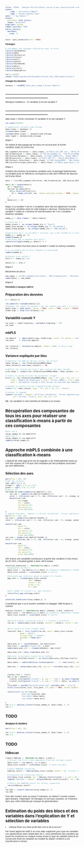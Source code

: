 ```yaml
---
title: "PIGAL - Analyse PLS multiblocs suivie d'une classification k-means des variables respiratoires"
author: 
    -name : "Christelle FABLET"
    -name : "Antoni Guàrdia Sanz"
date: "`r Sys.Date()`"
output:
  prettydoc::html_pretty:
  theme: "architect"
highlight: github
number_sections: TRUE
editor_options: 
  markdown: 
    wrap: 72
---
```


```{=html}
<style type="text/css">
  body{
    font-size: 5pt;
  }
</style>
```

```r
knitr::opts_chunk$set(echo = TRUE)
```

**Packages**

```r
# chargement des packages nécessaires pour la suite
library(fastDummies)
library(ade4)
library(factoextra)
library(cluster)
library(knitr)
library(table1)
library(FactoMineR)
library(dplyr)
library(writexl)
library(adegraphics)

```


```r
rm(list=ls())
setwd("/home/rogerbernat/Documents/Projet_Stat_2025_modelisation")
```

**Charger les données**

```r

donnees <- readRDS("data_post_etape_4_Forest.Rdata")

```

## \_\_\_\_\_\_\_\_\_\_\_\_\_\_\_\_\_\_\_\_\_\_\_\_\_\_\_\_\_\_\_\_\_\_\_\_\_\_\_\_\_\_\_\_\_\_\_\_\_\_\_\_\_\_\_\_\_\_\_\_\_\_\_\_\_\_\_\_\_\_\_\_\_\_\_\_\_\_\_

#Analyse multiblocs - 21 variables X et une variable Y

## \_\_\_\_\_\_\_\_\_\_\_\_\_\_\_\_\_\_\_\_\_\_\_\_\_\_\_\_\_\_\_\_\_\_\_\_\_\_\_\_\_\_\_\_\_\_\_\_\_\_\_\_\_\_\_\_\_\_\_\_\_\_\_\_\_\_\_\_\_\_\_\_\_\_\_\_\_\_\_

data.clean = fichier contenant 21 variables X et une variable Y.


```r
set.seed(1234567)

# suppression variable code elevage
data.clean <- donnees[-1]
colnames(data.clean)
rownames(data.clean) <- donnees$code_elevage
noms.ligne <- donnees$code_elevage
```

*Etape 1* 

On réalise le découpage par les blocs en accord avec le fichier variables_Sujet_22_envoi.xlsx

```r
X01_Logement_Entretien <- data.clean[, c("X22x1_LOC_INF_rec", "X07x1_AN_CONST4_mean_3", "ENG_TROU", "T13_ENG_milieuDegrad.x")]
X02_Alimentation <- data.clean[, c("T10_PS_EauDebi_3", "T10_PS_AlimPoNourrLongpPo", "X09x3_FAB_CROISS_reg_rec")]
X03_Gestion_Maladies <- data.clean[, c("X18x2_ABBTX_PS", "X19x2_ABB_E")]
X04_Biosecurite <- data.clean[, c("X12x2_MAT_PC", "X12x2_MAT1FRLAV_1", "T16_BS_TenueSpeciElev", "X13x2_QUAI_t")]
X05_Facteurs_Infectieux <- data.clean[, c("A03_Pos10sVERS", "A03_PosSeroMyAs", "A03_TxPosSero22sTgReel", "A04_My10Mfloc", "A05_TxPos10sGRIPPEReel")]
X06_Caracteristiques_Generales <- data.clean[, c("X06x1_gene_majo_1_rec", "X25x1_ElvAlterChoiPers", "LR_LRF")]
```

*Etape 2*

Création des dummy (ie binaires) variables avec le package fastDummies. La variable prise en référence correspond à celle dont l'effectif de réponse est le plus élevé.

```r

data <- list(X01_Logement_Entretien, X02_Alimentation, X03_Gestion_Maladies, X04_Biosecurite, X05_Facteurs_Infectieux, X06_Caracteristiques_Generales)

for(i in 1:length(data)){
  df <- data[[i]]
  for(var in names(df)){
    if(is.factor(df[[var]])){
      df <- dummy_cols(df, var, remove_selected_columns = TRUE, remove_most_frequent_dummy = TRUE)
    }
  }
  data[[i]] <- df
}
```

*Etape 3* 
La variable Y est en 3 modalités donc elle est également recodée en dummy variables selon le code indiqué ci-dessous.
Introduction de la variable Y codée en 3 dummy (ie transformation de Y en 3 variables binaires) variables :

```r
dummy_y <- data.frame(y = data.clean$y)

# Create des 3 Y
dummy_y$sain <- as.integer(dummy_y$y == "Sain")
dummy_y$ps_malade <- as.integer(dummy_y$y == "PS_malade")
dummy_y$eng_malade <- as.integer(dummy_y$y == "ENG_malade")

#suppression de y, la variable Y initiale, qui a été récodée en 3 niveaux Y
dummy_y <- dummy_y[,-1] 
summary(dummy_y) 
# Vérifions que la moyenne vaut bien 1 
sum(unlist(lapply(dummy_y, mean))) == 1
```

*Etape 4* 
Création d'un bloc pour la variable Y codée en dummy variables.

```r
# on ne prendra pas le plus fréquent ie eng_malade
summary(dummy_y)

#création d'un vecteur Y
bloc.Y <- dummy_y[,1:2]

data[[7]] <- bloc.Y
```

*Etape 5* 

Renommer les blocs:

```r

new_names <- c("X01_Logement_Entretien", "X02_Alimentation", "X03_Gestion_Maladies", "X04_Biosecurite", "X05_Facteurs_Infectieux", "X06_Caracteristiques_Generales", "Bloc_Y")
names(data) <- new_names
```

*Etape 6* 

**PASSAGE à l'analyse mbPLS**

## Préparation des données

```r
Y <- data[[7]]

row.names(Y)<-rownames(data[[1]])
#renommer les lignes du nouveau Y par les numéros des data 1 à 7 car Y prend le code elevage (PIGAL/ELEV/01...) alors que les autres fichiers ont un numéro d'ordre (perte du code_elevage); sans cela le code d'après bloque #à voir si cette étape est nécessaire dans votre code selon la configuration de votre fichier.
dudiY.ergo <- dudi.pca(Y, center = TRUE, scale = TRUE, scannf = FALSE)
ktabX.ergo <- ktab.list.df(data[1:6])
```
## Variabilité cumulé Y 
```r
var_expl <- dudiY.ergo$eig / sum(dudiY.ergo$eig) * 100
var_expl
```

## mbPLS

```r
res.mbpls2   <- mbpls(dudiY.ergo, ktabX.ergo, scale = T, option = "uniform", scannf = FALSE, nf = 10)
res.plot     <- plot(res.mbpls2)


res.2foldcv2 <- testdim(res.mbpls2, nrepet = 500)  # calcul long
res.2foldcv2
```
## Variance expliquée par bloc


```R

# Remplacer les NaN par NA pour éviter les erreurs
rmsec_values <- res.2foldcv2$statsRMSEc$Mean
rmsec_values[is.nan(rmsec_values)] <- NA

# Définir les limites de l'axe Y pour inclure les deux courbes
ylim_range <- range(c(res.2foldcv2$statsRMSEv$Mean, rmsec_values), na.rm = TRUE)

# Tracer la courbe d'erreur de validation (rouge)
plot(1:23, res.2foldcv2$statsRMSEv$Mean, type = "b", pch = 16, col = "red",
     xlab = "Nombre de dimensions", ylab = "Erreur (RMSE)", ylim = ylim_range,
     main = "Validation croisée 2-fold (Erreur en fonction des dimensions)")

# Ajouter la courbe d'erreur d'apprentissage (bleue)
lines(1:23, rmsec_values, type = "b", pch = 16, col = "blue")

# Ajouter la légende
legend("topright", legend = c("Erreur validation", "Erreur apprentissage"),
       col = c("red", "blue"), pch = 16, lty = 1)
```

NB : les variables X sont centrées et réduites à ce niveau


# Récupération des composantes de tous les axes pour réaliser une classification k-means à partir de ces composantes

```r
#pour les X
recup_compos_X<-res.mbpls2$lX
#pour les Y
recup_compos_Y<-res.mbpls2$lY
summary(recup_compos_X)
```


# Approche mbPLS combinée à une classification k-means

L’objectif de cette approche est de regarder si de l’hétérogénéité existe au sein des niveaux de Y et que cela s’explique par des pratiques associées qui sont différentes.

## Sélection des axes 

```r
par(mfrow = c(2, 3))
# Def qqc couleurs 
red<-rgb(1,0,0,0.5)
orange <- rgb(1, 0.5, 0, 0.5)  
green <- rgb(0, 0.8, 0, 0.5)
# Boucle for
for(name in names(summary(res.mbpls2))[-1]){
    var.cum <- summary(res.mbpls2)[[name]][,2]
    color <- ifelse(var.cum <= 25, red, ifelse(var.cum < 30, orange, green))
    barplot(var.cum,
            main=name,
            col = color,
            cex.main=2.25,
            cex.axis=3.5,
            ylim= c(0,87))
}
# legend("topright", legend = c("Erreur validation", "Erreur apprentissage"), col = c("red", "blue"), pch = 16, lty = 1)
par(mfrow = c(1, 2))
var.cum <- summary(res.mbpls2)$YandX[,2]
color <- ifelse(var.cum <= 25, red, ifelse(var.cum < 30, orange, green))

barplot(var.cum,
            main="Y",
            col = color,
            cex.main=2.75,
            cex.axis=3.5,
            ylim= c(0,100))
var.cum <- summary(res.mbpls2)$YandX[,4]
color <- ifelse(var.cum <= 25, red, ifelse(var.cum < 30, orange, green))

barplot(var.cum,
            main="X",
            col = color,
            cex.main=2.75,
            cex.axis=3.5,
            ylim= c(0,100))


```
Afin d'avoir une variabilité cumulé pour la partie des variables X d'au moins de 25-30%, il faudrait garder 3 axes. 
## K-means
```r
selection_dimensions <- function(res.mbpls, n_dim){
  #composantes du bloc X
  data_clust <- res.mbpls[,c(1:n_dim)] #x premières composantes récupérées pour la suite de la classification
  data_clust.scaled <- scale(data_clust) # centrer

  #calculate gap statistic based on number of clusters
  gap_stat <- clusGap(data_clust.scaled,
                      FUN = kmeans,
                      nstart = 25,
                      K.max = 12,
                      B = 150)

  #plot number of clusters vs. gap statistic
  return(fviz_gap_stat(gap_stat))
}

selection_dimensions(recup_compos_X, 3)
```
Il semblerait que 3 ou 6 clusters semblent ce dégager.
### Analyse 3 clusters
```R
analyse_clusters <- function(res.mbpls, donnees, n_dim, centers){
  data_clust <- res.mbpls[,c(1:n_dim)] #x premières composantes récupérées pour la suite de la classification
  data_clust.scaled <- scale(data_clust) # centrer


  #perform k-means clustering with k = x clusters (x=centers)
  res.km <- kmeans(data_clust.scaled, centers = centers, nstart = 25)


  #plot results of final k-means model
  resultat.2dim <- fviz_cluster(res.km, data = data_clust.scaled,
              geom = "point",
              ellipse.type = "convex", 
              ggtheme = theme_bw()
              )

  data.avec_cl <- cbind(donnees, res.km$cluster)
  nom.clust <- paste0("cluster_km", n_dim)
  names(data.avec_cl) <- c(names(donnees), nom.clust)

  data.avec_clb <-data_frame(data.avec_cl)

  #déclarer la variable cluster_km en facteur
  data.avec_clb[[nom.clust]] <- as.factor(data.avec_clb[[nom.clust]])

  data.table <- kable(table1(as.formula(paste("~ . |", nom.clust)), data = data.avec_clb))

  data.dsc <- catdes(data.avec_clb, num.var = ncol(data.avec_clb), proba =0.05)$category

  

  cluster_list <- list()
  for (i in 1:centers) {
    cluster_list[[paste("cluster", i, sep = "_")]] <- as.data.frame(data.dsc[[as.character(i)]])
    cluster_list[[paste("cluster", i, sep = "_")]] <- dplyr::as_data_frame(cluster_list[[paste("cluster", i, sep = "_")]], rownames = "Variable")
  }
  file_path <- paste0("mb-pls/Clusters_km", paste0(n_dim, ".xlsx"))
  write_xlsx(cluster_list, file_path, col_names = TRUE, format_headers = TRUE, use_zip64 = FALSE)
  
  return(list("res.km"=res.km,
               "plot.km"=resultat.2dim,
               "res.table"=data.table,
               "res.catdes"=data.dsc))

}
res.3.3 <- analyse_clusters(recup_compos_X, data.clean, 3, 3)
res.3.3
```
# TODO
### Analyse 6 clusters
```r
par(mfrow = c(1, 1))

res.3.6 <- analyse_clusters(recup_compos_X, data.clean, 3, 6)
res.3.6
```
# TODO
## Hdbscan
```r
claasif.hdbscan <- function(res.mbpls, n_dim) {
  # Extract the first n_dim components from the res.mbpls object
  data_clust <- res.mbpls[, c(1:n_dim)]
  data_clust.scaled <- scale(data_clust)  # Scale the data

  # Apply HDBSCAN clustering
  hdbscan_result <- hdbscan(data_clust.scaled, minPts = 5)  # minPts is a key parameter for HDBSCAN

  # Visualize the clustering results
  plot(data_clust.scaled, col = hdbscan_result$cluster + 1, pch = 20, main = "HDBSCAN Clustering")
  legend("topright", legend = unique(hdbscan_result$cluster), col = unique(hdbscan_result$cluster + 1), pch = 20)

  # Return the HDBSCAN result for further inspection
  return(hdbscan_result)
}
res.hdb <- claasif.hdbscan(recup_compos_X, 3)
res.hdb
```
Pour des clusters avec au moins 5 individus, on obtient 3 cluster comme dans kmeans. Cependant, 54 élevages ne sont pas classées, on n'utilisera donc pas cette méthode par manque de généralisation.


# Estimation du poids des blocs et des variables dans l'explication de Y et sélection de variables

* Utilitzar fitxer nou fitxer profe titol com el de la secció *


Par l’autre approche mbPLS où vous allez supprimer pas à pas les variables non significatives dans l’explication de Y, vous identifierez des variables qui jouent en moyenne sur chaque niveau et pas le type de subtilité observé en conservant toute les variables du modèle du départ combiné à une classification k-means.